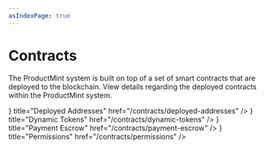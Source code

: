 ```yaml
---
asIndexPage: true
---
```



# Contracts

The ProductMint system is built on top of a set of smart contracts that are deployed to the blockchain. View details regarding the deployed contracts within the ProductMint system.

<Cards>
    <Cards.Card
        icon={<ReceiptTextIcon />}
        title="Deployed Addresses"
        href="/contracts/deployed-addresses"
    />
    <Cards.Card
        icon={<RocketIcon />}
        title="Dynamic Tokens"
        href="/contracts/dynamic-tokens"
    />
    <Cards.Card
        icon={<DollarSignIcon />}
        title="Payment Escrow"
        href="/contracts/payment-escrow"
    />
    <Cards.Card
        icon={<LockIcon />}
        title="Permissions"
        href="/contracts/permissions"
    />
</Cards>